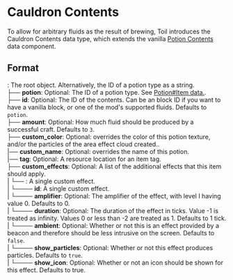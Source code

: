 # Cauldron Contents

To allow for arbitrary fluids as the result of brewing, Toil introduces the Cauldron Contents data type, which extends the vanilla [Potion Contents](https://minecraft.wiki/w/Data_component_format#potion_contents) data component.

## Format

<Asset width={16} height={16} location="toil_and_trouble:nbtsheet/object" title="Object/String" />: The root object. Alternatively, the ID of a potion type as a string.\
├── <Asset width={16} height={16} location="toil_and_trouble:nbtsheet/string" title="String" /> **potion**: Optional: The ID of a potion type. See [Potion#Item data.](https://minecraft.wiki/w/Potion#Item_data).\
├── <Asset width={16} height={16} location="toil_and_trouble:nbtsheet/string" title="String" /> **id**: Optional: The ID of the contents. Can be an block ID if you want to have a vanilla block, or one of the mod's supported fluids. Defaults to `potion`.\
├── <Asset width={16} height={16} location="toil_and_trouble:nbtsheet/integer" title="Integer" /> **amount**: Optional: How much fluid should be produced by a successful craft. Defaults to `3`.\
├── <Asset width={16} height={16} location="toil_and_trouble:nbtsheet/integer" title="Integer" /> **custom_color**: Optional: overrides the color of this potion texture, and/or the particles of the area effect cloud created..\
|── <Asset width={16} height={16} location="toil_and_trouble:nbtsheet/string" title="String" /> **custom_name**: Optional: overrides the name of this potion.\
|── <Asset width={16} height={16} location="toil_and_trouble:nbtsheet/string" title="String" /> **tag**: Optional: A resource location for an item tag.\
├── <Asset width={16} height={16} location="toil_and_trouble:nbtsheet/list" title="List" /> **custom_effects**: Optional: A list of the additional effects that this item should apply.\
|	└── <Asset width={16} height={16} location="toil_and_trouble:nbtsheet/object" title="Object" />:  A single custom effect.\
|	└──── <Asset width={16} height={16} location="toil_and_trouble:nbtsheet/string" title="String" /> **id**: A single custom effect. \
|	└──── <Asset width={16} height={16} location="toil_and_trouble:nbtsheet/byte" title="Byte" /> **amplifier**: Optional: The amplifier of the effect, with level I having value 0. Defaults to 0. \
|	└──── <Asset width={16} height={16} location="toil_and_trouble:nbtsheet/integer" title="Integer" /> **duration**: Optional: The duration of the effect in ticks. Value -1 is treated as infinity. Values 0 or less than -2 are treated as 1. Defaults to 1 tick. \
|	└──── <Asset width={16} height={16} location="toil_and_trouble:nbtsheet/boolean" title="Boolean" /> **ambient**: Optional: Whether or not this is an effect provided by a beacon and therefore should be less intrusive on the screen. Defaults to `false`. \
|	└──── <Asset width={16} height={16} location="toil_and_trouble:nbtsheet/boolean" title="Boolean" /> **show_particles**: Optional: Whether or not this effect produces particles. Defaults to `true`. \
|	└──── <Asset width={16} height={16} location="toil_and_trouble:nbtsheet/boolean" title="Boolean" /> **show_icon**: Optional: Whether or not an icon should be shown for this effect. Defaults to true.